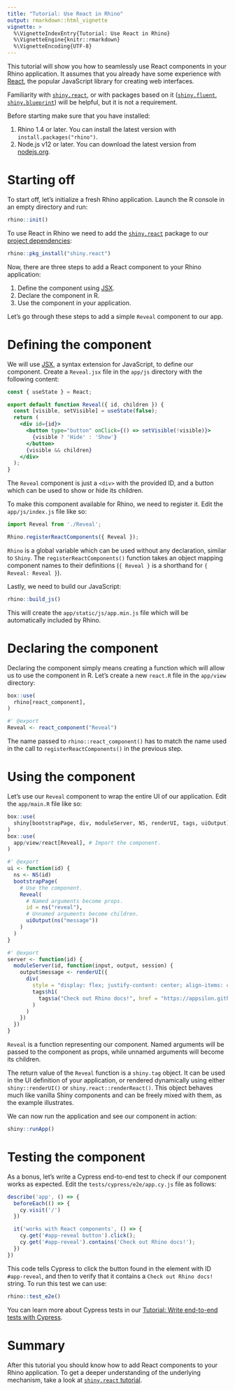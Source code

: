 ```yaml
---
title: "Tutorial: Use React in Rhino"
output: rmarkdown::html_vignette
vignette: >
  %\VignetteIndexEntry{Tutorial: Use React in Rhino}
  %\VignetteEngine{knitr::rmarkdown}
  %\VignetteEncoding{UTF-8}
---
```


This tutorial will show you how to seamlessly use React components in your Rhino application.
It assumes that you already have some experience with [React](https://react.dev/),
the popular JavaScript library for creating web interfaces.

Familiarity with [`shiny.react`](https://github.com/Appsilon/shiny.react),
or with packages based on it ([`shiny.fluent`](https://github.com/Appsilon/shiny.fluent),
[`shiny.blueprint`](https://github.com/Appsilon/shiny.blueprint)) will be helpful,
but it is not a requirement.

Before starting make sure that you have installed:

1. Rhino 1.4 or later.
You can install the latest version with `install.packages("rhino")`.
2. Node.js v12 or later.
You can download the latest version from [nodejs.org](https://nodejs.org/en/download).


# Starting off

To start off, let's initialize a fresh Rhino application.
Launch the R console in an empty directory and run:

```r
rhino::init()
```

To use React in Rhino we need to add
the [`shiny.react`](https://github.com/Appsilon/shiny.react) package
to our [project dependencies](https://appsilon.github.io/rhino/reference/dependencies.html):

```r
rhino::pkg_install("shiny.react")
```

Now, there are three steps to add a React component to your Rhino application:

1. Define the component using [JSX](https://react.dev/learn/writing-markup-with-jsx).
2. Declare the component in R.
3. Use the component in your application.

Let's go through these steps to add a simple `Reveal` component to our app.

# Defining the component

We will use [JSX](https://react.dev/learn/writing-markup-with-jsx),
a syntax extension for JavaScript, to define our component.
Create a `Reveal.jsx` file in the `app/js` directory with the following content:

```jsx
const { useState } = React;

export default function Reveal({ id, children }) {
  const [visible, setVisible] = useState(false);
  return (
    <div id={id}>
      <button type="button" onClick={() => setVisible(!visible)}>
        {visible ? 'Hide' : 'Show'}
      </button>
      {visible && children}
    </div>
  );
}
```

The `Reveal` component is just a `<div>` with the provided ID,
and a button which can be used to show or hide its children.

To make this component available for Rhino, we need to register it.
Edit the `app/js/index.js` file like so:

```js
import Reveal from './Reveal';

Rhino.registerReactComponents({ Reveal });
```

`Rhino` is a global variable which can be used without any declaration, similar to `Shiny`.
The `registerReactComponents()` function takes an object
mapping component names to their definitions
(`{ Reveal }` is a shorthand for `{ Reveal: Reveal }`).

Lastly, we need to build our JavaScript:

```r
rhino::build_js()
```

This will create the `app/static/js/app.min.js` file
which will be automatically included by Rhino.

# Declaring the component

Declaring the component simply means creating a function
which will allow us to use the component in R.
Let's create a new `react.R` file in the `app/view` directory:

```r
box::use(
  rhino[react_component],
)

#' @export
Reveal <- react_component("Reveal")
```

The name passed to `rhino::react_component()`
has to match the name used in the call to `registerReactComponents()` in the previous step.

# Using the component

Let's use our `Reveal` component to wrap the entire UI of our application.
Edit the `app/main.R` file like so:

```r
box::use(
  shiny[bootstrapPage, div, moduleServer, NS, renderUI, tags, uiOutput],
)
box::use(
  app/view/react[Reveal], # Import the component.
)

#' @export
ui <- function(id) {
  ns <- NS(id)
  bootstrapPage(
    # Use the component.
    Reveal(
      # Named arguments become props.
      id = ns("reveal"),
      # Unnamed arguments become children.
      uiOutput(ns("message"))
    )
  )
}

#' @export
server <- function(id) {
  moduleServer(id, function(input, output, session) {
    output$message <- renderUI({
      div(
        style = "display: flex; justify-content: center; align-items: center; height: 100vh;",
        tags$h1(
          tags$a("Check out Rhino docs!", href = "https://appsilon.github.io/rhino/")
        )
      )
    })
  })
}
```

`Reveal` is a function representing our component.
Named arguments will be passed to the component as props,
while unnamed arguments will become its children.

The return value of the `Reveal` function is a `shiny.tag` object.
It can be used in the UI definition of your application,
or rendered dynamically using either `shiny::renderUI()` or `shiny.react::renderReact()`.
This object behaves much like vanilla Shiny components and can be freely mixed with them,
as the example illustrates.

We can now run the application and see our component in action:

```r
shiny::runApp()
```

# Testing the component

As a bonus, let's write a Cypress end-to-end test to check if our component works as expected.
Edit the `tests/cypress/e2e/app.cy.js` file as follows:

```js
describe('app', () => {
  beforeEach(() => {
    cy.visit('/')
  })

  it('works with React components', () => {
    cy.get('#app-reveal button').click();
    cy.get('#app-reveal').contains('Check out Rhino docs!');
  })
})
```

This code tells Cypress to click the button found in the element with ID `#app-reveal`,
and then to verify that it contains a `Check out Rhino docs!` string.
To run this test we can use:

```r
rhino::test_e2e()
```

You can learn more about Cypress tests in our
[Tutorial: Write end-to-end tests with Cypress](https://appsilon.github.io/rhino/articles/tutorial/write-end-to-end-tests-with-cypress.html).

# Summary

After this tutorial you should know how to add React components to your Rhino application.
To get a deeper understanding of the underlying mechanism,
take a look at [`shiny.react` tutorial](https://appsilon.github.io/shiny.react/articles/shiny-react.html).
